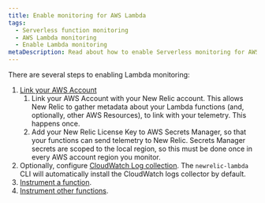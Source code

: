 ```yaml
---
title: Enable monitoring for AWS Lambda
tags:
  - Serverless function monitoring
  - AWS Lambda monitoring
  - Enable Lambda monitoring
metaDescription: Read about how to enable Serverless monitoring for AWS Lambda.
---
```


There are several steps to enabling Lambda monitoring:

1. [Link your AWS Account](account-linking)
   1. Link your AWS Account with your New Relic account. This allows New Relic to gather metadata about
      your Lambda functions (and, optionally, other AWS Resources), to link with your telemetry. This happens once.
   2. Add your New Relic License Key to AWS Secrets Manager, so that your functions can send telemetry to New Relic.
      Secrets Manager secrets are scoped to the local region, so this must be done once in every AWS account region
      you monitor.
2. Optionally, configure [CloudWatch Log collection](/docs/logs/enable-log-management-new-relic/enable-log-monitoring-new-relic/aws-lambda-sending-cloudwatch-logs).
   The `newrelic-lambda` CLI will automatically install the CloudWatch logs collector by default.
3. [Instrument a function](instrument-example).
4. [Instrument other functions](instrument-your-own).
